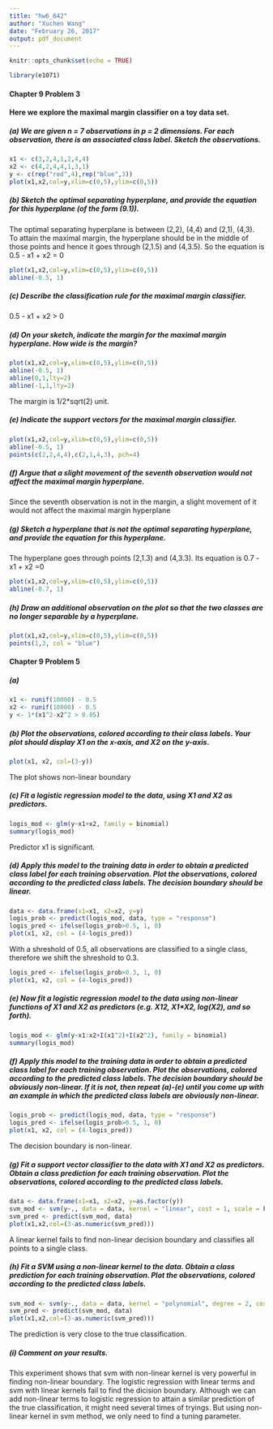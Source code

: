 ```yaml
---
title: "hw6_642"
author: "Xuchen Wang"
date: "February 26, 2017"
output: pdf_document
---
```


```r
knitr::opts_chunk$set(echo = TRUE)
```

```r
library(e1071)
```

#### Chapter 9 Problem 3
#### Here we explore the maximal margin classifier on a toy data set.
##### (a) We are given n = 7 observations in p = 2 dimensions. For each observation, there is an associated class label. Sketch the observations.
```r
x1 <- c(3,2,4,1,2,4,4)
x2 <- c(4,2,4,4,1,3,1)
y <- c(rep("red",4),rep("blue",3))
plot(x1,x2,col=y,xlim=c(0,5),ylim=c(0,5))
```

##### (b) Sketch the optimal separating hyperplane, and provide the equation for this hyperplane (of the form (9.1)).
The optimal separating hyperplane is between (2,2), (4,4) and (2,1), (4,3).
To attain the maximal margin, the hyperplane should be in the middle of those points and hence it goes through (2,1.5) and (4,3.5). So the equation is 0.5 - x1 + x2 = 0

```r
plot(x1,x2,col=y,xlim=c(0,5),ylim=c(0,5))
abline(-0.5, 1)
```

##### (c) Describe the classification rule for the maximal margin classifier. 
0.5 - x1 + x2 > 0

##### (d) On your sketch, indicate the margin for the maximal margin hyperplane. How wide is the margin?
```r
plot(x1,x2,col=y,xlim=c(0,5),ylim=c(0,5))
abline(-0.5, 1)
abline(0,1,lty=2)
abline(-1,1,lty=2)
```

The margin is 1/2*sqrt(2) unit.

##### (e) Indicate the support vectors for the maximal margin classifier.
```r
plot(x1,x2,col=y,xlim=c(0,5),ylim=c(0,5))
abline(-0.5, 1)
points(c(2,2,4,4),c(2,1,4,3), pch=4)
```

##### (f) Argue that a slight movement of the seventh observation would not affect the maximal margin hyperplane.
Since the seventh observation is not in the margin, a slight movement of it would not affect the maximal margin hyperplane

##### (g) Sketch a hyperplane that is not the optimal separating hyperplane, and provide the equation for this hyperplane.
The hyperplane goes through points (2,1.3) and (4,3.3). Its equation is 0.7 - x1 + x2 =0
```r
plot(x1,x2,col=y,xlim=c(0,5),ylim=c(0,5))
abline(-0.7, 1)
```

##### (h) Draw an additional observation on the plot so that the two classes are no longer separable by a hyperplane.
```r
plot(x1,x2,col=y,xlim=c(0,5),ylim=c(0,5))
points(1,3, col = "blue")
```


#### Chapter 9 Problem 5
##### (a)
```r
x1 <- runif(10000) - 0.5
x2 <- runif(10000) - 0.5
y <- 1*(x1^2-x2^2 > 0.05)
```

##### (b) Plot the observations, colored according to their class labels. Your plot should display X1 on the x-axis, and X2 on the y-axis.
```r
plot(x1, x2, col=(3-y))
```

The plot shows non-linear boundary

##### (c) Fit a logistic regression model to the data, using X1 and X2 as predictors.
```r
logis_mod <- glm(y~x1+x2, family = binomial)
summary(logis_mod)
```

Predictor x1 is significant.

##### (d) Apply this model to the training data in order to obtain a predicted class label for each training observation. Plot the observations, colored according to the predicted class labels. The decision boundary should be linear.
```r
data <- data.frame(x1=x1, x2=x2, y=y)
logis_prob <- predict(logis_mod, data, type = "response")
logis_pred <- ifelse(logis_prob>0.5, 1, 0)
plot(x1, x2, col = (4-logis_pred))
```

With a shreshold of 0.5, all observations are classified to a single class, therefore we shift the shreshold to 0.3.

```r
logis_pred <- ifelse(logis_prob>0.3, 1, 0)
plot(x1, x2, col = (4-logis_pred))
```

##### (e) Now fit a logistic regression model to the data using non-linear functions of X1 and X2 as predictors (e.g. X12, X1*X2, log(X2), and so forth).
```r
logis_mod <- glm(y~x1:x2+I(x1^2)+I(x2^2), family = binomial)
summary(logis_mod)
```

##### (f) Apply this model to the training data in order to obtain a predicted class label for each training observation. Plot the observations, colored according to the predicted class labels. The decision boundary should be obviously non-linear. If it is not, then repeat (a)-(e) until you come up with an example in which the predicted class labels are obviously non-linear.
```r
logis_prob <- predict(logis_mod, data, type = "response")
logis_pred <- ifelse(logis_prob>0.5, 1, 0)
plot(x1, x2, col = (4-logis_pred))
```

The decision boundary is non-linear.

##### (g) Fit a support vector classifier to the data with X1 and X2 as predictors. Obtain a class prediction for each training observation. Plot the observations, colored according to the predicted class labels.
```r
data <- data.frame(x1=x1, x2=x2, y=as.factor(y))
svm_mod <- svm(y~., data = data, kernel = "linear", cost = 1, scale = F)
svm_pred <- predict(svm_mod, data)
plot(x1,x2,col=(3-as.numeric(svm_pred)))
```

A linear kernel fails to find non-linear decision boundary and classifies all points to a single class.

##### (h) Fit a SVM using a non-linear kernel to the data. Obtain a class prediction for each training observation. Plot the observations, colored according to the predicted class labels.
```r
svm_mod <- svm(y~., data = data, kernel = "polynomial", degree = 2, cost = 1, scale = F)
svm_pred <- predict(svm_mod, data)
plot(x1,x2,col=(3-as.numeric(svm_pred)))
```

The prediction is very close to the true classification.

##### (i) Comment on your results.
This experiment shows that svm with non-linear kernel is very powerful in finding non-linear boundary. The logistic regression with linear terms and svm with linear kernels fail to find the dicision boundary. Although we can add non-linear terms to logistic regression to attain a similar prediction of the true classification, it might need several times of tryings. But using non-linear kernel in svm method, we only need to find a tuning parameter.













